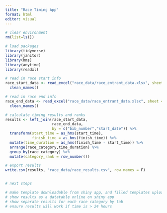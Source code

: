 ```yaml
---
title: "Race Timing App"
format: html
editor: visual
---
```


```r
# clear environment
rm(list=ls())

# load packages
library(tidyverse)
library(janitor)
library(hms)
library(anytime)
library(readxl)

# read in race start info
race_start_data <- read_excel("race_data/race_entrant_data.xlsx", sheet = "race_start_data") %>%
  clean_names() 

# read in race end info
race_end_data <- read_excel("race_data/race_entrant_data.xlsx", sheet = "race_end_data") %>%
  clean_names() 

# calculate timing results and ranks
results <- left_join(race_start_data,
                     race_end_data,
                     by = c("bib_number","start_date")) %>%
  transform(start_time = as_hms(start_time),
            finish_time = as_hms(finish_time)) %>%
  mutate(time_duration = as_hms(finish_time - start_time)) %>%
  arrange(race_category,time_duration) %>%
  group_by(race_category) %>%
  mutate(category_rank = row_number())

# export results
write.csv(results, "race_data/race_results.csv", row.names = F)


# next steps

# make template downloadable from shiny app, and filled templates uploadable to shiny app
# show results as a datatable online on shiny app
# show separate results for each race category by tab
# ensure results will work if time is > 24 hours 

```
